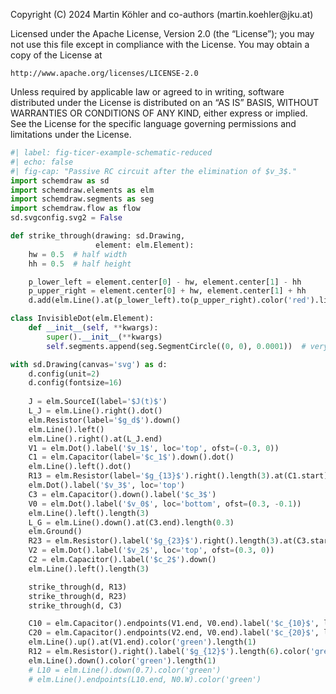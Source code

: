 ::: {.content-hidden}
Copyright (C) 2024 Martin Köhler and co-authors (martin.koehler@jku.at)

Licensed under the Apache License, Version 2.0 (the "License");
you may not use this file except in compliance with the License.
You may obtain a copy of the License at

    http://www.apache.org/licenses/LICENSE-2.0

Unless required by applicable law or agreed to in writing, software
distributed under the License is distributed on an "AS IS" BASIS,
WITHOUT WARRANTIES OR CONDITIONS OF ANY KIND, either express or implied.
See the License for the specific language governing permissions and
limitations under the License.
:::

```python
#| label: fig-ticer-example-schematic-reduced
#| echo: false
#| fig-cap: "Passive RC circuit after the elimination of $v_3$."
import schemdraw as sd
import schemdraw.elements as elm
import schemdraw.segments as seg
import schemdraw.flow as flow
sd.svgconfig.svg2 = False

def strike_through(drawing: sd.Drawing,
                   element: elm.Element):
    hw = 0.5  # half width
    hh = 0.5  # half height

    p_lower_left = element.center[0] - hw, element.center[1] - hh
    p_upper_right = element.center[0] + hw, element.center[1] + hh
    d.add(elm.Line().at(p_lower_left).to(p_upper_right).color('red').linewidth(2))

class InvisibleDot(elm.Element):
    def __init__(self, **kwargs):
        super().__init__(**kwargs)
        self.segments.append(seg.SegmentCircle((0, 0), 0.0001))  # very small radius

with sd.Drawing(canvas='svg') as d:
    d.config(unit=2)
    d.config(fontsize=16)
    
    J = elm.SourceI(label='$J(t)$')
    L_J = elm.Line().right().dot()
    elm.Resistor(label='$g_d$').down()
    elm.Line().left()
    elm.Line().right().at(L_J.end)
    V1 = elm.Dot().label('$v_1$', loc='top', ofst=(-0.3, 0))
    C1 = elm.Capacitor(label='$c_1$').down().dot()
    elm.Line().left().dot()
    R13 = elm.Resistor(label='$g_{13}$').right().length(3).at(C1.start)
    elm.Dot().label('$v_3$', loc='top')
    C3 = elm.Capacitor().down().label('$c_3$')
    V0 = elm.Dot().label('$v_0$', loc='bottom', ofst=(0.3, -0.1))
    elm.Line().left().length(3)
    L_G = elm.Line().down().at(C3.end).length(0.3)
    elm.Ground()
    R23 = elm.Resistor().label('$g_{23}$').right().length(3).at(C3.start)
    V2 = elm.Dot().label('$v_2$', loc='top', ofst=(0.3, 0))
    C2 = elm.Capacitor().label('$c_2$').down()
    elm.Line().left().length(3)

    strike_through(d, R13)
    strike_through(d, R23)
    strike_through(d, C3)

    C10 = elm.Capacitor().endpoints(V1.end, V0.end).label('$c_{10}$', loc='bottom', ofst=(0.2, 0.1)).color('green')
    C20 = elm.Capacitor().endpoints(V2.end, V0.end).label('$c_{20}$', loc='bottom', ofst=(0.2, -0.0)).color('green')
    elm.Line().up().at(V1.end).color('green').length(1)
    R12 = elm.Resistor().right().label('$g_{12}$').length(6).color('green')
    elm.Line().down().color('green').length(1)
    # L10 = elm.Line().down(0.7).color('green')
    # elm.Line().endpoints(L10.end, N0.W).color('green')

```
